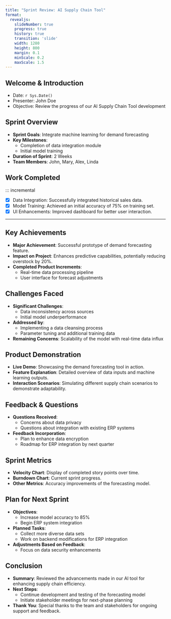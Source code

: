```yaml
---
title: "Sprint Review: AI Supply Chain Tool"
format: 
  revealjs:
    slideNumber: true
    progress: true
    history: true
    transition: 'slide'
    width: 1280
    height: 800
    margin: 0.1
    minScale: 0.2
    maxScale: 1.5
---
```


## Welcome & Introduction

- Date: `r Sys.Date()`
- Presenter: John Doe
- Objective: Review the progress of our AI Supply Chain Tool development

## Sprint Overview

- **Sprint Goals**: Integrate machine learning for demand forecasting
- **Key Milestones**: 
    - Completion of data integration module
    - Initial model training
- **Duration of Sprint**: 2 Weeks
- **Team Members**: John, Mary, Alex, Linda

## Work Completed

::: incremental

- [x] Data Integration: Successfully integrated historical sales data.
- [x] Model Training: Achieved an initial accuracy of 75% on training set.
- [x] UI Enhancements: Improved dashboard for better user interaction.

---

## Key Achievements

- **Major Achievement**: Successful prototype of demand forecasting feature.
- **Impact on Project**: Enhances predictive capabilities, potentially reducing overstock by 20%.
- **Completed Product Increments**:
    - Real-time data processing pipeline
    - User interface for forecast adjustments

## Challenges Faced

- **Significant Challenges**:
    - Data inconsistency across sources
    - Initial model underperformance
- **Addressed by**:
    - Implementing a data cleansing process
    - Parameter tuning and additional training data
- **Remaining Concerns**: Scalability of the model with real-time data influx

## Product Demonstration

- **Live Demo**: Showcasing the demand forecasting tool in action.
- **Feature Explanation**: Detailed overview of data inputs and machine learning outputs.
- **Interaction Scenarios**: Simulating different supply chain scenarios to demonstrate adaptability.

## Feedback & Questions

- **Questions Received**:
    - Concerns about data privacy
    - Questions about integration with existing ERP systems
- **Feedback Incorporation**:
    - Plan to enhance data encryption
    - Roadmap for ERP integration by next quarter

## Sprint Metrics

- **Velocity Chart**: Display of completed story points over time.
- **Burndown Chart**: Current sprint progress.
- **Other Metrics**: Accuracy improvements of the forecasting model.

## Plan for Next Sprint

- **Objectives**:
    - Increase model accuracy to 85%
    - Begin ERP system integration
- **Planned Tasks**:
    - Collect more diverse data sets
    - Work on backend modifications for ERP integration
- **Adjustments Based on Feedback**:
    - Focus on data security enhancements

## Conclusion

- **Summary**: Reviewed the advancements made in our AI tool for enhancing supply chain efficiency.
- **Next Steps**:
    - Continue development and testing of the forecasting model
    - Initiate stakeholder meetings for next-phase planning
- **Thank You**: Special thanks to the team and stakeholders for ongoing support and feedback.

